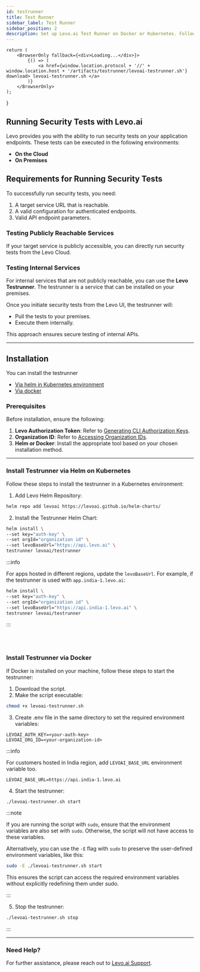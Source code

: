```yaml
---
id: testrunner
title: Test Runner
sidebar_label: Test Runner
sidebar_position: 2
description: Set up Levo.ai Test Runner on Docker or Kubernetes. Follow our detailed guide for installation and deployment to enhance API security in your environment.
---
```



    return (
        <BrowserOnly fallback={<div>Loading...</div>}>
            {() => (
                <a href={window.location.protocol + '//' + window.location.host + '/artifacts/testrunner/levoai-testrunner.sh'} download> levoai-testrunner.sh </a>
            )}
        </BrowserOnly>
    );
}

## Running Security Tests with Levo.ai

Levo provides you with the ability to run security tests on your application endpoints. These tests can be executed in the following environments:

- **On the Cloud**
- **On Premises**
## Requirements for Running Security Tests

To successfully run security tests, you need:

1. A target service URL that is reachable.
2. A valid configuration for authenticated endpoints.
3. Valid API endpoint parameters.

### Testing Publicly Reachable Services

If your target service is publicly accessible, you can directly run security tests from the Levo Cloud.

### Testing Internal Services

For internal services that are not publicly reachable, you can use the **Levo Testrunner**. The testrunner is a service that can be installed on your premises.

Once you initiate security tests from the Levo UI, the testrunner will:
- Pull the tests to your premises.
- Execute them internally.

This approach ensures secure testing of internal APIs.

---

## Installation

You can install the testrunner
- [Via helm in Kubernetes environment](#install-testrunner-via-helm-on-kubernetes)
- [Via docker](#install-testrunner-via-docker)

### Prerequisites
Before installation, ensure the following:

1. **Levo Authorization Token**: Refer to [Generating CLI Authorization Keys](/integrations/common-tasks.md#generating-cli-authorization-keys).
2. **Organization ID**: Refer to [Accessing Organization IDs](/integrations/common-tasks.md#accessing-organization-ids).
3. **Helm or Docker**: Install the appropriate tool based on your chosen installation method.

---

### Install Testrunner via Helm on Kubernetes

Follow these steps to install the testrunner in a Kubernetes environment:

1. Add Levo Helm Repository:

```bash
helm repo add levoai https://levoai.github.io/helm-charts/
```

2. Install the Testrunner Helm Chart:


```bash
helm install \
--set key="auth-key" \
--set orgId="organization id" \
--set levoBaseUrl="https://api.levo.ai" \
testrunner levoai/testrunner
```

:::info

For apps hosted in different regions, update the `levoBaseUrl`.
For example, if the testrunner is used with `app.india-1.levo.ai`:


```bash
helm install \
--set key="auth-key" \
--set orgId="organization id" \
--set levoBaseUrl="https://api.india-1.levo.ai" \
testrunner levoai/testrunner
```
:::

<br></br>

### Install Testrunner via Docker

If Docker is installed on your machine, follow these steps to start the testrunner:

1. Download the <DownloadLevoTestRunner/> script.
2. Make the script executable:
```bash
chmod +x levoai-testrunner.sh
```

3. Create .env file in the same directory to set the required environment variables:
```
LEVOAI_AUTH_KEY=<your-auth-key>
LEVOAI_ORG_ID=<your-organization-id>
```

:::info

For customers hosted in India region, add `LEVOAI_BASE_URL` environment variable too.
```
LEVOAI_BASE_URL=https://api.india-1.levo.ai
```

4. Start the testrunner:
```bash
./levoai-testrunner.sh start
```

:::note

If you are running the script with `sudo`, ensure that the environment variables are also set with `sudo`. Otherwise, the script will not have access to these variables.

Alternatively, you can use the `-E` flag with `sudo` to preserve the user-defined environment variables, like this:
```bash
sudo -E ./levoai-testrunner.sh start
```
This ensures the script can access the required environment variables without explicitly redefining them under sudo.

:::

5. Stop the testrunner:
```bash
./levoai-testrunner.sh stop
```



:::

---

### Need Help?
For further assistance, please reach out to [Levo.ai Support](mailto:support@levo.ai).

